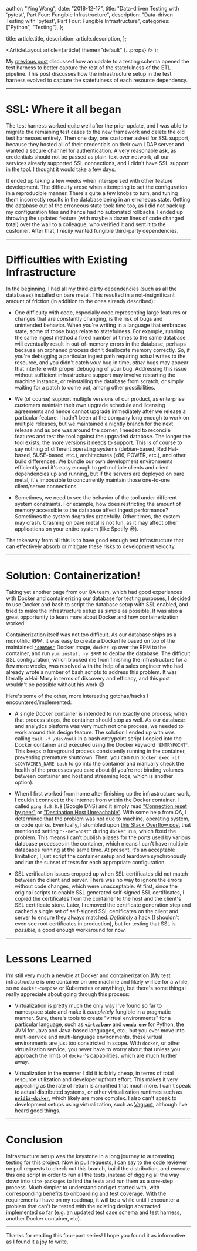 
  author: "Ying Wang",
  date: "2018-12-17",
  title:
    "Data-driven Testing with 'pytest', Part Four: Fungible Infrastructure",
  description:
    "Data-driven Testing with 'pytest', Part Four: Fungible Infrastructure",
  categories: ["Python", "Testing"],
};

  title: article.title,
  description: article.description,
};

  <ArticleLayout article={article} theme="default" {...props} />
);

My [previous post](/posts/2018/12/10/data_driven_testing_three) discussed how an
update to a testing schema opened the test harness to better capture the rest of
the statefulness of the ETL pipeline. This post discusses how the infrastructure
setup in the test harness evolved to capture the statefulness of each resource
dependency.

---

# SSL: Where it all began

The test harness worked quite well after the prior update, and I was able to
migrate the remaining test cases to the new framework and delete the old test
harnesses entirely. Then one day, one customer asked for SSL support, because
they hosted all of their credentials on their own LDAP server and wanted a
secure channel for authentication. A very reasonable ask, as credentials should
not be passed as plain-text over network, all our services already supported SSL
connections, and I didn't have SSL support in the tool. I thought it would take
a few days.

It ended up taking a few weeks when interspersed with other feature development.
The difficulty arose when attempting to set the configuration in a reproducible
manner. There's quite a few knobs to turn, and tuning them incorrectly results
in the database being in an erroneous state. Getting the database out of the
erroneous state took time too, as I did not back up my configuration files and
hence had no automated rollbacks. I ended up throwing the updated feature (with
maybe a dozen lines of code changed total) over the wall to a colleague, who
verified it and sent it to the customer. After that, I _really_ wanted fungible
third-party dependencies.

---

# Difficulties with Existing Infrastructure

In the beginning, I had all my third-party dependencies (such as all the
databases) installed on bare metal. This resulted in a not-insignificant amount
of friction (in addition to the ones already described):

- One difficulty with code, especially code representing large features or
  changes that are constantly changing, is the risk of bugs and unintended
  behavior. When you're writing in a language that embraces state, some of those
  bugs relate to statefulness. For example, running the same ingest method a
  fixed number of times to the same database will eventually result in
  out-of-memory errors in the database, perhaps because an orphaned process
  didn't deallocate memory correctly. So, if you're debugging a particular
  ingest path requiring actual writes to the resource, and you didn't catch
  _your_ bug in time, _other_ bugs may appear that interfere with proper
  debugging of your bug. Addressing this issue without sufficient infrastructure
  support may involve restarting the machine instance, or reinstalling the
  database from scratch, or simply waiting for a patch to come out, among other
  possibilities.

- We (of course) support multiple versions of our product, as enterprise
  customers maintain their own upgrade schedule and licensing agreements and
  hence cannot upgrade immediately after we release a particular feature. I
  hadn't been at the company long enough to work on multiple releases, but we
  maintained a nightly branch for the next release and as one was around the
  corner, I needed to reconcile features and test the tool against the upgraded
  database. The longer the tool exists, the more versions it needs to support.
  This is of course to say nothing of different operating systems (debian-based,
  Red Hat-based, SUSE-based, etc.), architectures (x86, POWER, etc.), and other
  build differences. We bundle our own development environments efficiently and
  it's easy enough to get multiple clients and client dependencies up and
  running, but if the servers are deployed on bare metal, it's impossible to
  concurrently maintain those one-to-one client/server connections.

- Sometimes, we need to see the behavior of the tool under different system
  constraints. For example, how does restricting the amount of memory accessible
  to the database affect ingest performance? Sometimes the system degrades
  gracefully. Other times, the system may crash. Crashing on bare metal is not
  fun, as it may affect other applications on your entire system (like Spotify
  :unamused:).

The takeaway from all this is to have good enough test infrastructure that can
effectively absorb or mitigate these risks to development velocity.

---

# Solution: Containerization!

Taking yet another page from our QA team, which had good experiences with Docker
and containerizing our database for testing purposes, I decided to use Docker
and bash to script the database setup with SSL enabled, and tried to make the
infrastructure setup as simple as possible. It was also a great opportunity to
learn more about Docker and how containerization worked.

Containerization itself was not too difficult. As our database ships as a
monothlic RPM, it was easy to create a Dockerfile based on top of the maintained
[**`'centos'`**](https://hub.docker.com/_/centos/) Docker image, `docker cp`
over the RPM to the container, and run `yum install -y $RPM` to deploy the
database. The difficult SSL configuration, which blocked me from finishing the
infrastructure for a few more weeks, was resolved with the help of a sales
engineer who had already wrote a number of bash scripts to address this problem.
It was literally a Hail Mary in terms of discovery and efficacy, and this post
wouldn't be possible without his work :sweat_smile:

Here's some of the other, more interesting gotchas/hacks I
encountered/implemented:

- A single Docker container is intended to run exactly one process; when that
  process stops, the container should stop as well. As our database and
  analytics platform was very much not one process, we needed to work around
  this design feature. The solution I ended up with was calling `tail -f
/dev/null` in a bash entrypoint script I copied into the Docker container and
  executed using the Docker keyword `'ENTRYPOINT'`. This keeps _a_ foreground
  process consistently running in the container, preventing premature shutdown.
  Then, you can run `docker exec -it $CONTAINER_NAME bash` to go into the
  container and manually check the health of the processes you care about (if
  you're not binding volumes between container and host and streaming logs,
  which is another option).

- When I first worked from home after finishing up the infrastructure work, I
  couldn't connect to the Internet from within the Docker container. I called
  `ping 8.8.8.8` (Google DNS) and it simply read ["Connection reset by
  peer"](https://serverfault.com/questions/769578/curl-56-recv-failure-connection-reset-by-peer-when-hitting-docker-container)
  or ["Destination Host
  Unreachable"](https://stackoverflow.com/questions/33780947/not-able-to-connect-to-network-inside-docker-container).
  With some help from QA, I determined that the problem was not due to machine,
  operating system, or code quirks. Eventually, I stumbled upon [this Stack
  Overflow
  post](https://stackoverflow.com/questions/38295535/network-unreachable-inside-docker-container-without-net-host-parameter)
  that mentioned setting `"--net=host"` during `docker run`, which fixed the
  problem. This means I can't publish aliases for the ports used by various
  database processes in the container, which means I can't have multiple
  databases running at the same time. At present, it's an acceptable limitation;
  I just script the container setup and teardown synchronously and run the
  subset of tests for each appropriate configuration.

- SSL verification issues cropped up when SSL certificates did not match between
  the client and server. There was no way to ignore the errors without code
  changes, which were unacceptable. At first, since the original scripts to
  enable SSL generated self-signed SSL certificates, I copied the certificates
  from the container to the host and the client's SSL certificate store. Later,
  I removed the certificate generation step and cached a single set of
  self-signed SSL certificates on the client and server to ensure they always
  matched. _Definitely_ a hack (I shouldn't even see root certificates in
  production), but for testing that SSL is _possible_, a good enough workaround
  for now.

---

# Lessons Learned

I'm still very much a newbie at Docker and containerization (My test
infrastructure is one container on one machine and likely will be for a while,
so no `docker-compose` or Kubernetes or anything), but there's some things I
really appreciate about going through this process:

- Virtualization is pretty much the only way I've found so far to namespace
  state and make it _completely_ fungible in a pragmatic manner. Sure, there's
  tools to create "virtual environments" for a particular language, such as
  [**`virtualenv`**](https://docs.python.org/3/library/venv.html) and [**`conda
  env`**](https://conda.io/docs/user-guide/tasks/manage-environments.html) for
  Python, the JVM for Java and Java-based languages, etc., but you ever move
  into multi-service and multi-language environments, these virtual environments
  are just too constricted in scope. With `docker`, or other virtualization
  service, you never have to worry about that unless you approach the limits of
  `docker`'s capabilities, which are much further away.

- Virtualization in the manner I did it is fairly cheap, in terms of total
  resource utilization and developer upfront effort. This makes it very
  appealing as the rate of return is amplified that much more. I can't speak to
  actual distributed systems, or other virtualization runtimes such as
  [**`nvidia-docker`**](https://github.com/NVIDIA/nvidia-docker), which likely
  are more complex. I also can't speak to development setups using
  virtualization, such as [Vagrant](https://www.vagrantup.com/), although I've
  heard good things.

---

# Conclusion

Infrastructure setup was the keystone in a long journey to automating testing
for this project. Now in pull requests, I can say to the code reviewer on pull
requests to check out this branch, build the distribution, and execute this one
script in order to run all the tests, instead of digging all the way down into
`site-packages` to find the tests and run them as a one-step process. Much
simpler to understand and get started with, with corresponding benefits to
onboarding and test coverage. With the requirements I have on my roadmap, it
will be a while until I encounter a problem that can't be tested with the
existing design abstracted implemented so far (e.g. an updated test case schema
and test harness, another Docker container, etc).

---

Thanks for reading this four-part series! I hope you found it as informative as
I found it a joy to write.
